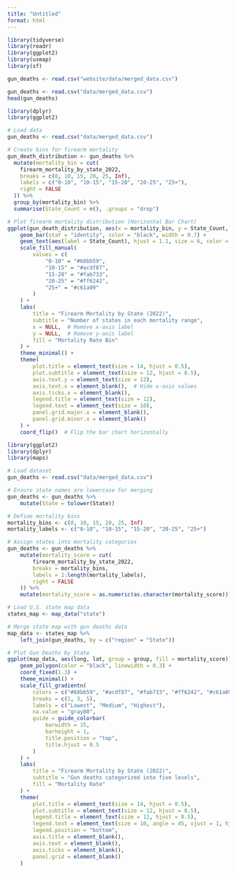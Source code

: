 ```yaml
---
title: "Untitled"
format: html
---
```


```r

library(tidyverse)
library(readr)
library(ggplot2)
library(usmap)
library(sf)

gun_deaths <- read.csv("website/data/merged_data.csv")

```

```r

gun_deaths <- read.csv("data/merged_data.csv")
head(gun_deaths)

```

```r

library(dplyr)
library(ggplot2)

# Load data
gun_deaths <- read.csv("data/merged_data.csv")

# Create bins for firearm mortality
gun_death_distribution <- gun_deaths %>%
  mutate(mortality_bin = cut(
    firearm_mortality_by_state_2022, 
    breaks = c(0, 10, 15, 20, 25, Inf), 
    labels = c("0-10", "10-15", "15-20", "20-25", "25+"),
    right = FALSE
  )) %>%
  group_by(mortality_bin) %>%
  summarise(State_Count = n(), .groups = "drop")

# Plot firearm mortality distribution (Horizontal Bar Chart)
ggplot(gun_death_distribution, aes(x = mortality_bin, y = State_Count, fill = mortality_bin)) +
    geom_bar(stat = "identity", color = "black", width = 0.7) +
    geom_text(aes(label = State_Count), hjust = 1.1, size = 6, color = "black") +  # Adjust label position
    scale_fill_manual(
        values = c(
            "0-10" = "#68bb59",
            "10-15" = "#acdf87",
            "15-20" = "#fab733",
            "20-25" = "#ff6242",
            "25+" = "#c61a09"
        )
    ) +
    labs(
        title = "Firearm Mortality by State (2022)",
        subtitle = "Number of states in each mortality range",
        x = NULL,  # Remove x-axis label
        y = NULL,  # Remove y-axis label
        fill = "Mortality Rate Bin"
    ) +
    theme_minimal() +
    theme(
        plot.title = element_text(size = 14, hjust = 0.5),
        plot.subtitle = element_text(size = 12, hjust = 0.5),
        axis.text.y = element_text(size = 12),
        axis.text.x = element_blank(),  # Hide x-axis values
        axis.ticks.x = element_blank(),
        legend.title = element_text(size = 12),
        legend.text = element_text(size = 10),
        panel.grid.major.x = element_blank(),
        panel.grid.minor.x = element_blank()
    ) +
    coord_flip()  # Flip the bar chart horizontally

```

```r

library(ggplot2)
library(dplyr)
library(maps)

# Load dataset
gun_deaths <- read.csv("data/merged_data.csv")

# Ensure state names are lowercase for merging
gun_deaths <- gun_deaths %>%
    mutate(State = tolower(State))

# Define mortality bins
mortality_bins <- c(0, 10, 15, 20, 25, Inf)
mortality_labels <- c("0-10", "10-15", "15-20", "20-25", "25+")

# Assign states into mortality categories
gun_deaths <- gun_deaths %>%
    mutate(mortality_score = cut(
        firearm_mortality_by_state_2022, 
        breaks = mortality_bins, 
        labels = 1:length(mortality_labels),
        right = FALSE
    )) %>%
    mutate(mortality_score = as.numeric(as.character(mortality_score)))

# Load U.S. state map data
states_map <- map_data("state")

# Merge state map with gun deaths data
map_data <- states_map %>%
    left_join(gun_deaths, by = c("region" = "State"))

# Plot Gun Deaths by State
ggplot(map_data, aes(long, lat, group = group, fill = mortality_score)) +
    geom_polygon(color = "black", linewidth = 0.3) +
    coord_fixed(1.3) +
    theme_minimal() +
    scale_fill_gradientn(
        colors = c("#68bb59", "#acdf87", "#fab733", "#ff6242", "#c61a09"),
        breaks = c(1, 3, 5),
        labels = c("Lowest", "Medium", "Highest"),
        na.value = "gray80",
        guide = guide_colorbar(
            barwidth = 15,
            barheight = 1,
            title.position = "top",
            title.hjust = 0.5
        )
    ) +
    labs(
        title = "Firearm Mortality by State (2022)",
        subtitle = "Gun deaths categorized into five levels",
        fill = "Mortality Rate"
    ) +
    theme(
        plot.title = element_text(size = 14, hjust = 0.5),
        plot.subtitle = element_text(size = 12, hjust = 0.5),
        legend.title = element_text(size = 12, hjust = 0.5),
        legend.text = element_text(size = 10, angle = 45, vjust = 1, hjust = 1),
        legend.position = "bottom",
        axis.title = element_blank(),
        axis.text = element_blank(),
        axis.ticks = element_blank(),
        panel.grid = element_blank()
    )

```

